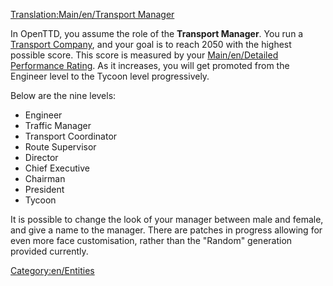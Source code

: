 [[Translation:Main/en/Transport Manager]]

{{en/Outdated|Please update this: "There are patches in progress allowing for even more face customisation, rather than the "Random" generation provided currently"}}

In OpenTTD, you assume the role of the '''Transport Manager'''. You run a [[Main/en/Transport company|Transport Company]], and your goal is to reach 2050 with the highest possible score. This score is measured by your [[Main/en/Detailed Performance Rating]]. As it increases, you will get promoted from the Engineer level to the Tycoon level progressively. 

Below are the nine levels:
*Engineer
*Traffic Manager
*Transport Coordinator
*Route Supervisor
*Director
*Chief Executive
*Chairman
*President
*Tycoon

It is possible to change the look of your manager between male and female, and give a name to the manager. There are patches in progress allowing for even more face customisation, rather than the "Random" generation provided currently.

[[Category:en/Entities]]
